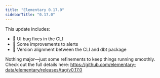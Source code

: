 ```yaml
---
title: "Elementary 0.17.0"
sidebarTitle: "0.17.0"
---
```


This update includes:

- 🔧 UI bug fixes in the CLI
- 🔔 Some improvements to alerts
- 🔄 Version alignment between the CLI and dbt package

Nothing major—just some refinements to keep things running smoothly. Check out the full details here: https://github.com/elementary-data/elementary/releases/tag/v0.17.0